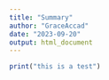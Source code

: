 ```yaml
---
title: "Summary"
author: "GraceAccad"
date: "2023-09-20"
output: html_document
---
```


```r
print("this is a test")
```
